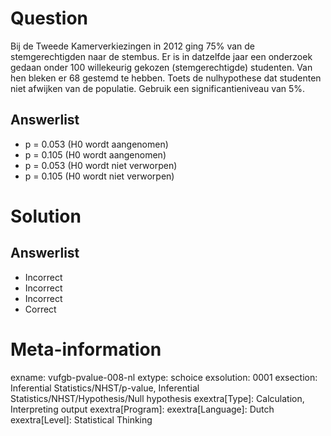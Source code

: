 Question
========

Bij de Tweede Kamerverkiezingen in 2012 ging 75% van de stemgerechtigden naar de stembus. Er is in datzelfde jaar een onderzoek gedaan onder 100 willekeurig gekozen (stemgerechtigde) studenten. Van hen bleken er 68 gestemd te hebben. Toets de nulhypothese dat studenten niet afwijken van de populatie. Gebruik een significantieniveau van 5%.
  
Answerlist
----------
* p = 0.053  (H0 wordt aangenomen)
* p = 0.105  (H0 wordt aangenomen)
* p = 0.053  (H0 wordt niet verworpen)
* p = 0.105  (H0 wordt niet verworpen)

Solution
========

Answerlist
----------
* Incorrect
* Incorrect
* Incorrect
* Correct

Meta-information
================
exname: vufgb-pvalue-008-nl
extype: schoice
exsolution: 0001
exsection: Inferential Statistics/NHST/p-value, Inferential Statistics/NHST/Hypothesis/Null hypothesis
exextra[Type]: Calculation, Interpreting output
exextra[Program]: 
exextra[Language]: Dutch
exextra[Level]: Statistical Thinking
